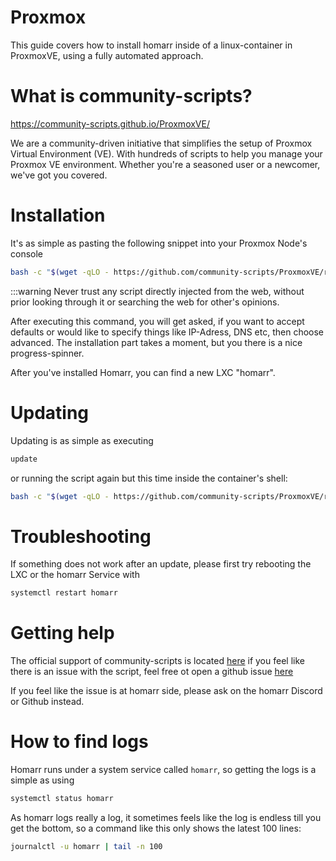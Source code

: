 # Proxmox

This guide covers how to install homarr inside of a linux-container in ProxmoxVE, using a fully automated approach.

# What is community-scripts?

https://community-scripts.github.io/ProxmoxVE/

We are a community-driven initiative that simplifies the setup of Proxmox Virtual Environment (VE).
With hundreds of scripts to help you manage your Proxmox VE environment. Whether you're a seasoned user or a newcomer, we've got you covered.

# Installation

It's as simple as pasting the following snippet into your Proxmox Node's console

```bash
bash -c "$(wget -qLO - https://github.com/community-scripts/ProxmoxVE/raw/main/ct/homarr.sh)"
```

:::warning
Never trust any script directly injected from the web, without prior looking through it or searching the web for other's opinions.

After executing this command, you will get asked, if you want to accept defaults or would like to specify things like IP-Adress, DNS etc, then choose advanced.
The installation part takes a moment, but you there is a nice progress-spinner.

After you've installed Homarr, you can find a new LXC "homarr".

# Updating

Updating is as simple as executing 

```bash
update
```

or running the script again but this time inside the container's shell:

```bash
bash -c "$(wget -qLO - https://github.com/community-scripts/ProxmoxVE/raw/main/ct/homarr.sh)"
```

# Troubleshooting

If something does not work after an update, please first try rebooting the LXC or the homarr Service with 

```bash
systemctl restart homarr
```

# Getting help

The official support of community-scripts is located [here](https://discord.gg/2wvnMDgdnU) if you feel like there is an issue with the script, feel free ot open a github issue [here](https://github.com/community-scripts/ProxmoxVE/issues/new/choose)

If you feel like the issue is at homarr side, please ask on the homarr Discord or Github instead.

# How to find logs
Homarr runs under a system service called `homarr`, so getting the logs is a simple as using

```bash
systemctl status homarr
```

As homarr logs really a log, it sometimes feels like the log is endless till you get the bottom, so a command like this only shows the latest 100 lines:

```bash
journalctl -u homarr | tail -n 100
```
